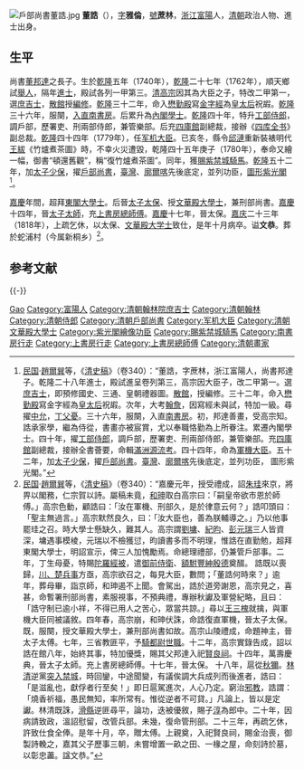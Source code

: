 [[File:戶部尚書董誥.jpg|thumb]]
'''董誥'''（{{bd|1740年||1818年|catIdx=D}}），[[表字|字]]'''雅倫'''，[[號|號]]'''蔗林'''，[[浙江|浙江]][[富陽|富陽]]人，[[清朝|清朝]]政治人物、進士出身。

== 生平 ==
尚書[[董邦達|董邦達]]之長子。生於[[乾隆|乾隆]]五年（1740年），[[乾隆|乾隆]]二十七年（1762年），順天鄉試[[舉人|舉人]]，隔年[[進士|進士]]，殿試各列一甲第三。[[清高宗|清高宗]]因其為大臣之子，特改二甲第一，選[[庶吉士|庶吉士]]，[[散館|散館]]授[[編修|編修]]。[[乾隆|乾隆]]三十二年，命入[[懋勤殿|懋勤殿]]寫[[金字經|金字經]]為[[皇太后|皇太后]]祝嘏。[[乾隆|乾隆]]三十六年，服闋，[[行走|入直]][[南書房|南書房]]。后累升為[[內閣學士|內閣學士]]。[[乾隆|乾隆]]四十年，特升[[工部侍郎|工部侍郎]]，調戶部，歷署吏、刑兩部侍郎，兼管樂部。后充[[四庫全書館|四庫館]]副總裁，接辦《[[四库全书|四库全书]]》副总裁。[[乾隆|乾隆]]四十四年（1779年），任[[军机大臣|军机大臣]]。已亥冬，縣令[[邱漣|邱漣]]重新裝裱明代[[王紱|王紱]]《竹爐煮茶圖》時，不幸火災遭毀，乾隆四十五年庚子（1780年），奉命又繪一幅，御書“頓還舊觀”，稱“復竹爐煮茶圖”。同年，獲[[賜紫禁城騎馬|賜紫禁城騎馬]]。[[乾隆|乾隆]]五十二年，加[[太子少保|太子少保]]，擢[[戶部尚書|戶部尚書]]，[[臺灣|臺灣]]、[[廓爾喀|廓爾喀]]先後底定，並列功臣，[[紫光閣功臣像|圖形紫光閣]]<ref>[[中華民國|民国]]·[[趙爾巽|趙爾巽]]等，《[[清史稿|清史稿]]》（卷340）：“董誥，字蔗林，浙江富陽人，尚書邦達子。乾隆二十八年進士，殿試進呈卷列第三，高宗因大臣子，改二甲第一。選[[庶吉士|庶吉士]]，即預修國史、三通、皇朝禮器圖。[[散館|散館]]，授編修。三十二年，命入[[懋勤殿|懋勤殿]]寫金字經為[[皇太后|皇太后]]祝嘏。次年，大考[[翰林院|翰]][[詹事府|詹]]，因寫經未與試，特加一級。尋擢[[中允|中允]]，[[丁父憂|丁父憂]]。三十六年，服闋，入直[[南書房|南書房]]。初，邦達善畫，受高宗知。誥承家學，繼為侍從，書畫亦被宸賞，尤以奉職恪勤為上所眷注。累遷內閣學士。四十年，擢[[工部侍郎|工部侍郎]]，調戶部，歷署吏、刑兩部侍郎，兼管樂部。充[[四庫館|四庫館]]副總裁，接辦全書薈要，命輯[[滿洲源流考|滿洲源流考]]。四十四年，命為[[軍機大臣|軍機大臣]]。五十二年，加[[太子少保|太子少保]]，擢[[戶部尚書|戶部尚書]]。[[臺灣|臺灣]]、[[廓爾喀|廓爾喀]]先後底定，並列功臣， 圖形紫光閣。”</ref>。

[[嘉慶|嘉慶]]年間，超拜[[東閣大學士|東閣大學士]]。后晉[[太子太保|太子太保]]、授[[文華殿大學士|文華殿大學士]]，兼刑部尚書。[[嘉慶|嘉慶]]十四年，晉[[太子太師|太子太師]]，充[[上書房總師傅|上書房總師傅]]。[[嘉慶|嘉慶]]十七年，晉太保。[[嘉庆|嘉庆]]二十三年（1818年），上疏乞休，以太保、[[文華殿大学士|文華殿大学士]]致仕，是年十月病卒。谥'''文恭'''。葬於蛇浦村（今属新桐乡）<ref>[[中華民國|民国]]·[[趙爾巽|趙爾巽]]等，《[[清史稿|清史稿]]》（卷340）：“嘉慶元年，授受禮成，詔[[朱珪_(清朝)|朱珪]]來京，將畀以閣務，仁宗賀以詩。屬稿未竟，[[和珅|和珅]]取白高宗曰：「嗣皇帝欲市恩於師傅。」高宗色動，顧誥曰：「汝在軍機、刑部久，是於律意云何？」誥叩頭曰：「聖主無過言。」高宗默然良久，曰：「汝大臣也，善為朕輔導之。」乃以他事罷珪之召。時大學士懸缺久，難其人。高宗謂[[劉墉|劉墉]]、[[紀昀|紀昀]]、[[彭元瑞|彭元瑞]]三人皆資深，墉遇事模棱，元瑞以不檢獲愆，昀讀書多而不明理，惟誥在直勤勉，超拜東閣大學士，明詔宣示，俾三人加愧勵焉。命總理禮部，仍兼管戶部事。二年，丁生母憂，特賜[[陀羅經被|陀羅經被]]，遣[[御前侍衛|御前侍衛]]、[[額駙|額駙]][[豐紳殷德|豐紳殷德]]奠醊。
誥既以喪歸，[[川楚教亂|川、楚兵事]]方亟，高宗欲召之，每見大臣，數問；「董誥何時來？」逾年，葬母畢，詣京師，和珅遏不上聞。會駕出，誥於道旁謝恩，高宗見之，喜甚，命暫署刑部尚書，素服視事，不預典禮，專辦秋讞及軍營紀略，且曰：「誥守制已逾小祥，不得已用人之苦心，眾當共諒。」尋以[[王三槐|王三槐]]就擒，與軍機大臣同被議敘。四年春，高宗崩，和珅伏誅，命誥復直軍機，晉太子太保。既，服闋，授文華殿大學士，兼刑部尚書如故。高宗山陵禮成，命題神主，晉太子太傅。七年，三省教匪平，予[[騎都尉|騎都尉]][[世職|世職]]。十二年，高宗實錄告成，詔以誥在館八年，始終其事，特加優獎，賜其父邦達入祀[[賢良祠|賢良祠]]。十四年，萬壽慶典，晉太子太師。充上書房總師傅。十七年，晉太保。
十八年，扈從[[秋獮|秋獮]]。[[林清|林清]]逆黨[[天理教|突入]][[禁城|禁城]]，時回鑾，中途聞變，有議俟調大兵成列而後進者，誥曰：「是滋亂也，獻俘者行至矣！」即日扈駕進次，人心乃定。窮治[[邪教|邪教]]，誥謂：「燒香祈福，愚民無知，率所常有。惟從逆者不可貸。」凡論上，皆以是定讞。林清既誅，[[滑縣|滑縣]]逆匪尋平，論功，迭被優敘，賜子[[董淳|淳]]為郎中。二十年，因病請致政，溫詔慰留，改管兵部。未幾，復命管刑部。二十三年，再疏乞休，許致仕食全俸。是年十月，卒，贈太傅。上親奠，入祀賢良祠，賜金治喪，御製詩輓之，嘉其父子歷事三朝，未嘗增置一畝之田、一椽之屋，命刻詩於墓，以彰忠藎。諡文恭。”</ref>。

== 参考文献 ==
{{reflist}}

{{commonscat|Dong Gao}}
{{Wikisource author}}

{{-}}
{{start box}}
{{s-off}}
{{succession box|[[曹文埴|曹文埴]]|[[范宜恆|范宜恆]]|[[清朝户部尚书列表#户部汉尚书|戶部漢尚書]]|<small>乾隆五十二年正月庚寅－嘉慶元年十月己卯<br>（1787年3月10日－1796年11月6日）</small>}}
{{end box}}

{{清朝領班軍機大臣}}
{{乾隆二十八年癸未科殿試金榜}}
{{清朝入祀賢良祠}}
{{清朝四庫全書館職官}}

{{Authority control}}
{{DEFAULTSORT:Dong董}}
[[Category:董姓|Gao]]
[[Category:富陽人|Category:富陽人]]
[[Category:清朝翰林院庶吉士|Category:清朝翰林院庶吉士]]
[[Category:清朝翰林|Category:清朝翰林]]
[[Category:清朝侍郎|Category:清朝侍郎]]
[[Category:清朝戶部尚書|Category:清朝戶部尚書]]
[[Category:军机大臣|Category:军机大臣]]
[[Category:清朝文華殿大學士|Category:清朝文華殿大學士]]
[[Category:紫光閣繪像功臣|Category:紫光閣繪像功臣]]
[[Category:賜紫禁城騎馬|Category:賜紫禁城騎馬]]
[[Category:南書房行走|Category:南書房行走]]
[[Category:上書房行走|Category:上書房行走]]
[[Category:上書房總師傅|Category:上書房總師傅]]
[[Category:清朝畫家|Category:清朝畫家]]